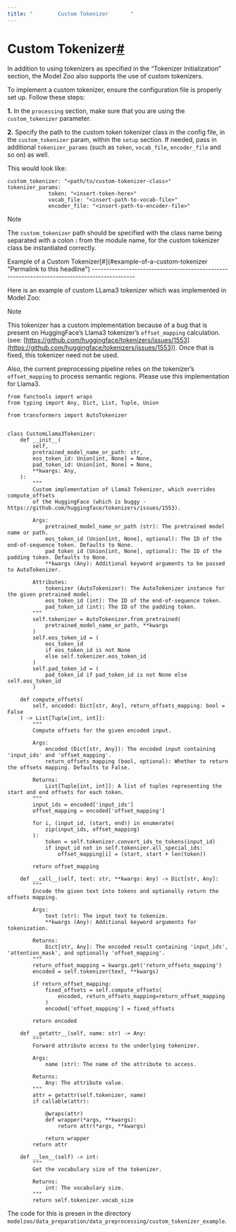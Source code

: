 ```yaml
---
title: "        Custom Tokenizer       "
---
```

  
Custom Tokenizer[#](#custom-tokenizer "Permalink to this headline")
===================================================================

In addition to using tokenizers as specified in the “Tokenizer Initialization” section, the Model Zoo also supports the use of custom tokenizers.

To implement a custom tokenizer, ensure the configuration file is properly set up. Follow these steps:

**1.** In the `processing` section, make sure that you are using the `custom_tokenizer` parameter.

**2.** Specify the path to the custom token tokenizer class in the config file, in the `custom_tokenizer` param, within the `setup` section. If needed, pass in additional `tokenizer_params` (such as `token`, `vocab_file`, `encoder_file` and so on) as well.

This would look like:
```
custom_tokenizer: "<path/to/custom-tokenizer-class>"
tokenizer_params:
             token: "<insert-token-here>"
             vocab_file: "<insert-path-to-vocab-file>"
             encoder_file: "<insert-path-to-encoder-file>"
```
<Note>
Note

The `custom_tokenizer` path should be specified with the class name being separated with a colon **:** from the module name, for the custom tokenizer class be instantiated correctly.

</Note>
Example of a Custom Tokenizer[#](#example-of-a-custom-tokenizer "Permalink to this headline")
---------------------------------------------------------------------------------------------

Here is an example of custom LLama3 tokenizer which was implemented in Model Zoo:

<Note>
Note

This tokenizer has a custom implementation because of a bug that is present on HuggingFace’s Llama3 tokenizer’s `offset_mapping` calculation. (see: [https://github.com/huggingface/tokenizers/issues/1553](https://github.com/huggingface/tokenizers/issues/1553)). Once that is fixed, this tokenizer need not be used.

Also, the current preprocessing pipeline relies on the tokenizer’s `offset_mapping` to process semantic regions. Please use this implementation for Llama3.
</Note>
```
from functools import wraps
from typing import Any, Dict, List, Tuple, Union

from transformers import AutoTokenizer


class CustomLlama3Tokenizer:
    def __init__(
        self,
        pretrained_model_name_or_path: str,
        eos_token_id: Union[int, None] = None,
        pad_token_id: Union[int, None] = None,
        **kwargs: Any,
    ):
        """
        Custom implementation of Llama3 Tokenizer, which overrides compute_offsets
        of the HuggingFace (which is buggy - https://github.com/huggingface/tokenizers/issues/1553).

        Args:
            pretrained_model_name_or_path (str): The pretrained model name or path.
            eos_token_id (Union[int, None], optional): The ID of the end-of-sequence token. Defaults to None.
            pad_token_id (Union[int, None], optional): The ID of the padding token. Defaults to None.
            **kwargs (Any): Additional keyword arguments to be passed to AutoTokenizer.

        Attributes:
            tokenizer (AutoTokenizer): The AutoTokenizer instance for the given pretrained model.
            eos_token_id (int): The ID of the end-of-sequence token.
            pad_token_id (int): The ID of the padding token.
        """
        self.tokenizer = AutoTokenizer.from_pretrained(
            pretrained_model_name_or_path, **kwargs
        )
        self.eos_token_id = (
            eos_token_id
            if eos_token_id is not None
            else self.tokenizer.eos_token_id
        )
        self.pad_token_id = (
            pad_token_id if pad_token_id is not None else self.eos_token_id
        )

    def compute_offsets(
        self, encoded: Dict[str, Any], return_offsets_mapping: bool = False
    ) -> List[Tuple[int, int]]:
        """
        Compute offsets for the given encoded input.

        Args:
            encoded (Dict[str, Any]): The encoded input containing 'input_ids' and 'offset_mapping'.
            return_offsets_mapping (bool, optional): Whether to return the offsets mapping. Defaults to False.

        Returns:
            List[Tuple[int, int]]: A list of tuples representing the start and end offsets for each token.
        """
        input_ids = encoded['input_ids']
        offset_mapping = encoded['offset_mapping']

        for i, (input_id, (start, end)) in enumerate(
            zip(input_ids, offset_mapping)
        ):
            token = self.tokenizer.convert_ids_to_tokens(input_id)
            if input_id not in self.tokenizer.all_special_ids:
                offset_mapping[i] = (start, start + len(token))

        return offset_mapping

    def __call__(self, text: str, **kwargs: Any) -> Dict[str, Any]:
        """
        Encode the given text into tokens and optionally return the offsets mapping.

        Args:
            text (str): The input text to tokenize.
            **kwargs (Any): Additional keyword arguments for tokenization.

        Returns:
            Dict[str, Any]: The encoded result containing 'input_ids', 'attention_mask', and optionally 'offset_mapping'.
        """
        return_offset_mapping = kwargs.get('return_offsets_mapping')
        encoded = self.tokenizer(text, **kwargs)

        if return_offset_mapping:
            fixed_offsets = self.compute_offsets(
                encoded, return_offsets_mapping=return_offset_mapping
            )
            encoded['offset_mapping'] = fixed_offsets

        return encoded

    def __getattr__(self, name: str) -> Any:
        """
        Forward attribute access to the underlying tokenizer.

        Args:
            name (str): The name of the attribute to access.

        Returns:
            Any: The attribute value.
        """
        attr = getattr(self.tokenizer, name)
        if callable(attr):

            @wraps(attr)
            def wrapper(*args, **kwargs):
                return attr(*args, **kwargs)

            return wrapper
        return attr

    def __len__(self) -> int:
        """
        Get the vocabulary size of the tokenizer.

        Returns:
            int: The vocabulary size.
        """
        return self.tokenizer.vocab_size

```

The code for this is presen in the directory `modelzoo/data_preparation/data_preprocessing/custom_tokenizer_example`.